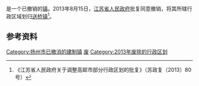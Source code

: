{{中国乡级行政区|32/10/84/118/000}}

'''{{PAGENAMEBASE}}'''是{{PRC admin/fullname|32/10/84}}一个已撤销的[[行政建制镇|镇]]。2013年8月15日，[[江苏省人民政府|江苏省人民政府]]批复同意撤销{{PAGENAMEBASE}}，将其所辖行政区域划归[[送桥镇|送桥镇]]<ref>《江苏省人民政府关于调整高邮市部分行政区划的批复》（苏政复〔2013〕80号）</ref>。

== 参考资料 ==
{{reflist}}

{{江苏行政区划小作品}}
[[Category:扬州市已撤消的建制镇|Category:扬州市已撤消的建制镇]]
[[Category:高邮市行政区划|废]]
[[Category:2013年废除的行政区划|Category:2013年废除的行政区划]]